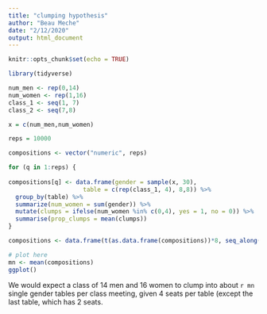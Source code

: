 ```yaml
---
title: "clumping hypothesis"
author: "Beau Meche"
date: "2/12/2020"
output: html_document
---
```


```r
knitr::opts_chunk$set(echo = TRUE)

library(tidyverse)
```

```r
num_men <- rep(0,14)
num_women <- rep(1,16)
class_1 <- seq(1, 7)
class_2 <- seq(7,8)

x = c(num_men,num_women)

reps = 10000

compositions <- vector("numeric", reps)

for (q in 1:reps) {
 
compositions[q] <- data.frame(gender = sample(x, 30),
                     table = c(rep(class_1, 4), 8,8)) %>% 
  group_by(table) %>% 
  summarize(num_women = sum(gender)) %>% 
  mutate(clumps = ifelse(num_women %in% c(0,4), yes = 1, no = 0)) %>% 
  summarise(prop_clumps = mean(clumps))
}

compositions <- data.frame(t(as.data.frame(compositions))*8, seq_along(t(as.data.frame(compositions))))

# plot here
mn <- mean(compositions)
ggplot()

```
We would expect a class of 14 men and 16 women to clump into about `r mn` single gender tables per class meeting, given 4 seats per table (except the last table, which has 2 seats.
